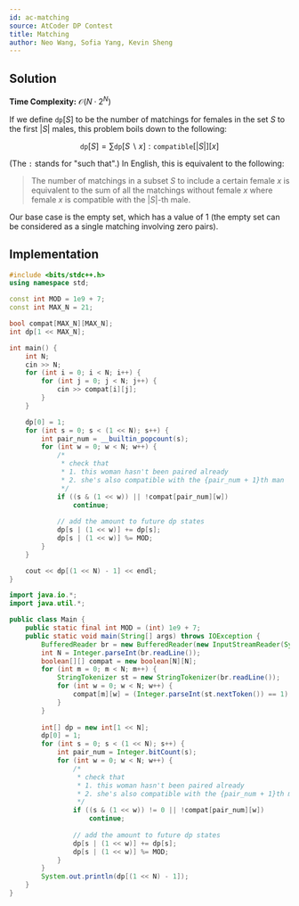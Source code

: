 ```yaml
---
id: ac-matching
source: AtCoder DP Contest
title: Matching
author: Neo Wang, Sofia Yang, Kevin Sheng
---
```


## Solution

**Time Complexity:** $\mathcal{O}(N\cdot 2^N)$

If we define $\texttt{dp}[S]$ to be the number of matchings for females in the
set $S$ to the first $|S|$ males, this problem boils down to the following:

$$
\texttt{dp}[S] = \sum \texttt{dp}[S\backslash x]:  \texttt{compatible}[|S|][x]
$$

(The `:` stands for "such that".)
In English, this is equivalent to the following:

> The number of matchings in a subset $S$ to include a certain female $x$ is
> equivalent to the sum of all the matchings without female $x$ where female $x$
> is compatible with the $|S|$-th male.

Our base case is the empty set, which has a value of $1$ (the empty set can be
considered as a single matching involving zero pairs).

## Implementation

<LanguageSection>

<CPPSection>
	
```cpp
#include <bits/stdc++.h>
using namespace std;

const int MOD = 1e9 + 7;
const int MAX_N = 21;

bool compat[MAX_N][MAX_N];
int dp[1 << MAX_N];

int main() {
	int N;
	cin >> N;
	for (int i = 0; i < N; i++) {
		for (int j = 0; j < N; j++) {
			cin >> compat[i][j];
		}
	}

	dp[0] = 1;
	for (int s = 0; s < (1 << N); s++) {
		int pair_num = __builtin_popcount(s);
		for (int w = 0; w < N; w++) {
			/*
			 * check that
			 * 1. this woman hasn't been paired already
			 * 2. she's also compatible with the {pair_num + 1}th man
			 */
			if ((s & (1 << w)) || !compat[pair_num][w])
				continue;
			
			// add the amount to future dp states
			dp[s | (1 << w)] += dp[s];
			dp[s | (1 << w)] %= MOD;
		}
	}

   	cout << dp[(1 << N) - 1] << endl;
}
```
</CPPSection>

<JavaSection>
	
```java
import java.io.*;
import java.util.*;

public class Main {
	public static final int MOD = (int) 1e9 + 7;
	public static void main(String[] args) throws IOException {
		BufferedReader br = new BufferedReader(new InputStreamReader(System.in));
		int N = Integer.parseInt(br.readLine());
		boolean[][] compat = new boolean[N][N];
		for (int m = 0; m < N; m++) {
			StringTokenizer st = new StringTokenizer(br.readLine());
			for (int w = 0; w < N; w++) {
				compat[m][w] = (Integer.parseInt(st.nextToken()) == 1);
			}
		}
		
		int[] dp = new int[1 << N];
		dp[0] = 1;
		for (int s = 0; s < (1 << N); s++) {
			int pair_num = Integer.bitCount(s);
			for (int w = 0; w < N; w++) {
				/*
				 * check that
				 * 1. this woman hasn't been paired already
				 * 2. she's also compatible with the {pair_num + 1}th man
				 */
				if ((s & (1 << w)) != 0 || !compat[pair_num][w])
					continue;
				
				// add the amount to future dp states
				dp[s | (1 << w)] += dp[s];
				dp[s | (1 << w)] %= MOD;
			}
		}
		System.out.println(dp[(1 << N) - 1]);
	}
}
```

</JavaSection>

</LanguageSection>
